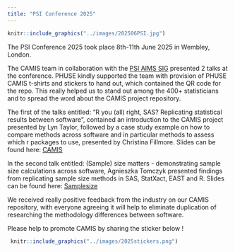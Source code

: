 ```yaml
---
title: "PSI Conference 2025"
---
```


```r
knitr::include_graphics("../images/202506PSI.jpg") 
```

The PSI Conference 2025 took place 8th-11th June 2025 in Wembley, London.

The CAMIS team in collaboration with the [PSI AIMS SIG](https://psiaims.github.io/website/) presented 2 talks at the conference. PHUSE kindly supported the team with provision of PHUSE CAMIS t-shirts and stickers to hand out, which contained the QR code for the repo. This really helped us to stand out among the 400+ statisticians and to spread the word about the CAMIS project repository.

The first of the talks entitled: "R you (all) right, SAS? Replicating statistical results between software", contained an introduction to the CAMIS project presented by Lyn Taylor, followed by a case study example on how to compare methods across software and in particular methods to assess which r packages to use, presented by Christina Fillmore. Slides can be found here: [CAMIS](../non_website_content/conferences/2025/202506_PSI_Christina_Lyn.pptx)

In the second talk entitled: (Sample) size matters - demonstrating sample size calculations across software, Agnieszka Tomczyk presented findings from replicating sample size methods in SAS, StatXact, EAST and R. Slides can be found here: [Samplesize](../non_website_content/conferences/2025/202506_PSI_Agnieszka_Tomczyk.pptx)

We received really positive feedback from the industry on our CAMIS repository, with everyone agreeing it will help to eliminate duplication of researching the methodology differences between software.

Please help to promote CAMIS by sharing the sticker below !

```r
 knitr::include_graphics("../images/2025stickers.png")
```
